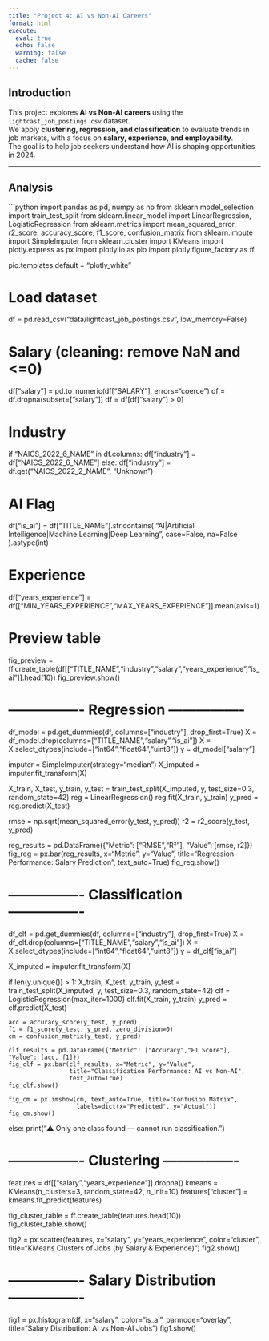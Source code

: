```yaml
---
title: "Project 4: AI vs Non-AI Careers"
format: html
execute:
  eval: true
  echo: false
  warning: false
  cache: false
---
```


## Introduction

This project explores **AI vs Non-AI careers** using the `lightcast_job_postings.csv` dataset.  
We apply **clustering, regression, and classification** to evaluate trends in job markets, with a focus on **salary, experience, and employability**.  
The goal is to help job seekers understand how AI is shaping opportunities in 2024.

---

## Analysis

```python
import pandas as pd, numpy as np
from sklearn.model_selection import train_test_split
from sklearn.linear_model import LinearRegression, LogisticRegression
from sklearn.metrics import mean_squared_error, r2_score, accuracy_score, f1_score, confusion_matrix
from sklearn.impute import SimpleImputer
from sklearn.cluster import KMeans
import plotly.express as px
import plotly.io as pio
import plotly.figure_factory as ff

pio.templates.default = "plotly_white"

# Load dataset
df = pd.read_csv("data/lightcast_job_postings.csv", low_memory=False)

# Salary (cleaning: remove NaN and <=0)
df["salary"] = pd.to_numeric(df["SALARY"], errors="coerce")
df = df.dropna(subset=["salary"])
df = df[df["salary"] > 0]

# Industry
if "NAICS_2022_6_NAME" in df.columns:
    df["industry"] = df["NAICS_2022_6_NAME"]
else:
    df["industry"] = df.get("NAICS_2022_2_NAME", "Unknown")

# AI Flag
df["is_ai"] = df["TITLE_NAME"].str.contains(
    "AI|Artificial Intelligence|Machine Learning|Deep Learning",
    case=False, na=False
).astype(int)

# Experience
df["years_experience"] = df[["MIN_YEARS_EXPERIENCE","MAX_YEARS_EXPERIENCE"]].mean(axis=1)

# Preview table
fig_preview = ff.create_table(df[["TITLE_NAME","industry","salary","years_experience","is_ai"]].head(10))
fig_preview.show()

# ---------------- Regression ----------------
df_model = pd.get_dummies(df, columns=["industry"], drop_first=True)
X = df_model.drop(columns=["TITLE_NAME","salary","is_ai"])
X = X.select_dtypes(include=["int64","float64","uint8"])
y = df_model["salary"]

imputer = SimpleImputer(strategy="median")
X_imputed = imputer.fit_transform(X)

X_train, X_test, y_train, y_test = train_test_split(X_imputed, y, test_size=0.3, random_state=42)
reg = LinearRegression()
reg.fit(X_train, y_train)
y_pred = reg.predict(X_test)

rmse = np.sqrt(mean_squared_error(y_test, y_pred))
r2 = r2_score(y_test, y_pred)

reg_results = pd.DataFrame({"Metric": ["RMSE","R²"], "Value": [rmse, r2]})
fig_reg = px.bar(reg_results, x="Metric", y="Value",
                 title="Regression Performance: Salary Prediction",
                 text_auto=True)
fig_reg.show()

# ---------------- Classification ----------------
df_clf = pd.get_dummies(df, columns=["industry"], drop_first=True)
X = df_clf.drop(columns=["TITLE_NAME","salary","is_ai"])
X = X.select_dtypes(include=["int64","float64","uint8"])
y = df_clf["is_ai"]

X_imputed = imputer.fit_transform(X)

if len(y.unique()) > 1:
    X_train, X_test, y_train, y_test = train_test_split(X_imputed, y, test_size=0.3, random_state=42)
    clf = LogisticRegression(max_iter=1000)
    clf.fit(X_train, y_train)
    y_pred = clf.predict(X_test)

    acc = accuracy_score(y_test, y_pred)
    f1 = f1_score(y_test, y_pred, zero_division=0)
    cm = confusion_matrix(y_test, y_pred)

    clf_results = pd.DataFrame({"Metric": ["Accuracy","F1 Score"], "Value": [acc, f1]})
    fig_clf = px.bar(clf_results, x="Metric", y="Value",
                     title="Classification Performance: AI vs Non-AI",
                     text_auto=True)
    fig_clf.show()

    fig_cm = px.imshow(cm, text_auto=True, title="Confusion Matrix",
                       labels=dict(x="Predicted", y="Actual"))
    fig_cm.show()
else:
    print("⚠️ Only one class found — cannot run classification.")

# ---------------- Clustering ----------------
features = df[["salary","years_experience"]].dropna()
kmeans = KMeans(n_clusters=3, random_state=42, n_init=10)
features["cluster"] = kmeans.fit_predict(features)

fig_cluster_table = ff.create_table(features.head(10))
fig_cluster_table.show()

fig2 = px.scatter(features, x="salary", y="years_experience", color="cluster",
                  title="KMeans Clusters of Jobs (by Salary & Experience)")
fig2.show()

# ---------------- Salary Distribution ----------------
fig1 = px.histogram(df, x="salary", color="is_ai",
                    barmode="overlay",
                    title="Salary Distribution: AI vs Non-AI Jobs")
fig1.show()

